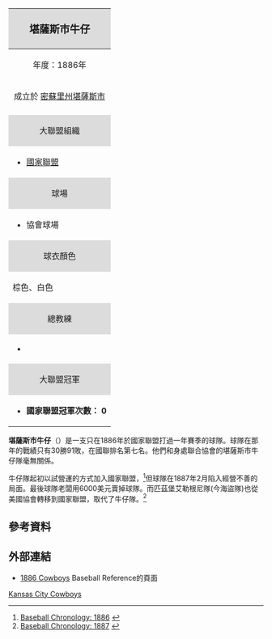 {| class="infobox vcard" style="width: 27em; font-size: 88%; text-align: left; line-height: 1.5em"
! colspan=2 class="fn org" style="font-size: 125%; text-align: center; background-color: #dcdcdc;margin-bottom:3px;" |堪薩斯市牛仔
|-
! style="text-align: center" colspan="2" | 年度：1886年
|-
! style="text-align: center" colspan="2" | 成立於 [[密蘇里州|密蘇里州]][[堪薩斯市|堪薩斯市]]
|-
! style="text-align:center;"|
|-
! colspan=2 style="background-color: #dcdcdc; text-align: center" | 大聯盟組織
|-
! colspan=2 |
*[[國家聯盟|國家聯盟]]
|-
! colspan=2 style="background-color: #dcdcdc; text-align: center" | 球場
|-
|colspan="2"|
*協會球場
|-
! colspan=2 style="background-color: #dcdcdc; text-align: center" | 球衣顏色
|-
|colspan="2"|
棕色、白色<br>
{{color box|#654321}} {{color box|white}}
|-
! colspan=2 style="background-color: #dcdcdc; text-align: center" | 總教練
|-
|colspan="2"|
* {{le|戴夫·羅爾|Dave Rowe (baseball)}}
|-
! colspan=2 style="background-color: #dcdcdc; text-align: center" | 大聯盟冠軍
|-
|colspan="2"|
*'''國家聯盟冠軍次數：''' '''0'''
|}
'''堪薩斯市牛仔'''（{{lang-en|Kansas City Cowboys}}）是一支只在1886年於國家聯盟打過一年賽季的球隊。球隊在那年的戰績只有30勝91敗，在國聯排名第七名。他們和身處聯合協會的堪薩斯市牛仔隊毫無關係。

牛仔隊起初以試營運的方式加入國家聯盟，<ref>[http://www.baseballlibrary.com/chronology/byyear.php?year=1886 Baseball Chronology: 1886] {{webarchive|url=https://web.archive.org/web/20071017224838/http://www.baseballlibrary.com/chronology/byyear.php?year=1886 |date=2007-10-17}}</ref>但球隊在1887年2月陷入經營不善的局面。最後球隊老闆用6000美元賣掉球隊。而匹茲堡艾勒根尼隊(今海盜隊)也從美國協會轉移到國家聯盟，取代了牛仔隊。<ref>[http://www.baseballlibrary.com/chronology/byyear.php?year=1887 Baseball Chronology: 1887] {{webarchive|url=https://web.archive.org/web/20071017225500/http://www.baseballlibrary.com/chronology/byyear.php?year=1887 |date=2007-10-17}}</ref>

==參考資料==
{{reflist}}

==外部連結==
{{Commons cat|Kansas City Cowboys (National League)}}
*[https://www.baseball-reference.com/teams/KCN/1886.shtml 1886 Cowboys] {{Wayback|url=https://www.baseball-reference.com/teams/KCN/1886.shtml |date=20210603062313 }} Baseball Reference的頁面

[[Category:已解散的美國職棒大聯盟球隊|Kansas City Cowboys]]